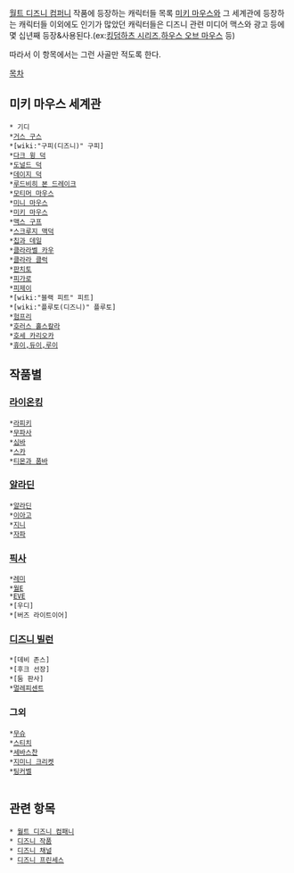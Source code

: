 [[월트 디즈니 컴퍼니]] 작품에 등장하는 캐릭터들 목록
[[미키 마우스]]와 그 세계관에 등장하는 캐릭터들 이외에도 인기가 많았던 캐릭터들은 디즈니 관련 미디어 맥스와 광고 등에 몇 십년째 등장&사용된다.(ex:[[킹덤하츠 시리즈]],[[하우스 오브 마우스]] 등)

따라서 이 항목에서는 그런 사골만 적도록 한다.

[[목차]]
== 미키 마우스 세계관 == 
 * 기디
 *[[거스 구스]]
 *[wiki:"구피(디즈니)" 구피]
 *[[다크 윙 덕]]
 *[[도널드 덕]]
 *[[데이지 덕]]
 *[[루드비히 본 드레이크]]
 *[[모티머 마우스]]
 *[[미니 마우스]]
 *[[미키 마우스]]
 *[[맥스 구프]]
 *[[스크루지 맥덕]]
 *[[칩과 데일]]
 *[[클라라벨 카우]]
 *[[클라라 클럭]]
 *[[판치토]]
 *[[피가로]]
 *[[피제이]]
 *[wiki:"블랙 피트" 피트]
 *[wiki:"플루토(디즈니)" 플루토]
 *[[험프리]]
 *[[호러스 홀스칼라]]
 *[[호세 카리오카]]
 *[[휴이,듀이,루이]]

== 작품별 == 
=== [[라이온킹]] ===
 *[[라피키]]
 *[[무파사]]
 *[[심바]]
 *[[스카]]
 *[[티몬과 품바]]
=== [[알라딘]] ===
 *[[알라딘]]
 *[[이아고]]
 *[[지니]]
 *[[자파]]

=== [[픽사]] ===
 *[[레미]]
 *[[월E]]
 *[[EVE]]
 *[우디]
 *[버즈 라이트이어]

=== [[디즈니 빌런]] ===
 *[데비 존스]
 *[후크 선장]
 *[둠 판사]
 *[[멀레피센트]]

=== 그외 ===
 *[[무슈]]
 *[[스티치]]
 *[[세바스찬]]
 *[[지미니 크리켓]]
 *[[팅커벨]]
  
== 관련 항목 ==
 * [[월트 디즈니 컴패니]]
 * [[디즈니 작품]]
 * [[디즈니 채널]] 
 * [[디즈니 프린세스]]

